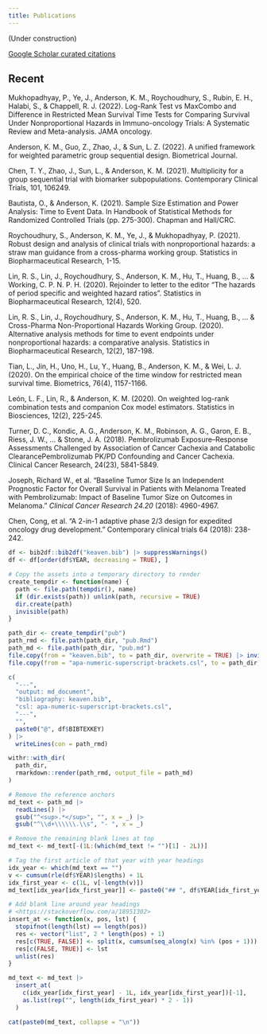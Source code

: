 ```yaml
---
title: Publications
---
```


<!-- After the .bib file is updated, knit this Rmd to update publications.html, then commit and push both the .bib and .html -->

(Under construction)

[Google Scholar curated citations](https://scholar.google.com/citations?user=P5Rt1VEAAAAJ&hl=en)

## Recent

Mukhopadhyay, P., Ye, J., Anderson, K. M., Roychoudhury, S., Rubin, E. H., Halabi, S., & Chappell, R. J. (2022). Log-Rank Test vs MaxCombo and Difference in Restricted Mean Survival Time Tests for Comparing Survival Under Nonproportional Hazards in Immuno-oncology Trials: A Systematic Review and Meta-analysis. JAMA oncology.

Anderson, K. M., Guo, Z., Zhao, J., & Sun, L. Z. (2022). A unified framework for weighted parametric group sequential design. Biometrical Journal.

Chen, T. Y., Zhao, J., Sun, L., & Anderson, K. M. (2021). Multiplicity for a group sequential trial with biomarker subpopulations. Contemporary Clinical Trials, 101, 106249.

Bautista, O., & Anderson, K. (2021). Sample Size Estimation and Power Analysis: Time to Event Data. In Handbook of Statistical Methods for Randomized Controlled Trials (pp. 275-300). Chapman and Hall/CRC.

Roychoudhury, S., Anderson, K. M., Ye, J., & Mukhopadhyay, P. (2021). Robust design and analysis of clinical trials with nonproportional hazards: a straw man guidance from a cross-pharma working group. Statistics in Biopharmaceutical Research, 1-15.

Lin, R. S., Lin, J., Roychoudhury, S., Anderson, K. M., Hu, T., Huang, B., ... & Working, C. P. N. P. H. (2020). Rejoinder to letter to the editor “The hazards of period specific and weighted hazard ratios”. Statistics in Biopharmaceutical Research, 12(4), 520.

Lin, R. S., Lin, J., Roychoudhury, S., Anderson, K. M., Hu, T., Huang, B., ... & Cross-Pharma Non-Proportional Hazards Working Group. (2020). Alternative analysis methods for time to event endpoints under nonproportional hazards: a comparative analysis. Statistics in Biopharmaceutical Research, 12(2), 187-198.

Tian, L., Jin, H., Uno, H., Lu, Y., Huang, B., Anderson, K. M., & Wei, L. J. (2020). On the empirical choice of the time window for restricted mean survival time. Biometrics, 76(4), 1157-1166.

León, L. F., Lin, R., & Anderson, K. M. (2020). On weighted log-rank combination tests and companion Cox model estimators. Statistics in Biosciences, 12(2), 225-245.

Turner, D. C., Kondic, A. G., Anderson, K. M., Robinson, A. G., Garon, E. B., Riess, J. W., ... & Stone, J. A. (2018). Pembrolizumab Exposure–Response Assessments Challenged by Association of Cancer Cachexia and Catabolic ClearancePembrolizumab PK/PD Confounding and Cancer Cachexia. Clinical Cancer Research, 24(23), 5841-5849.

Joseph, Richard W., et al. "Baseline Tumor Size Is an Independent Prognostic Factor for Overall Survival in Patients with Melanoma Treated with Pembrolizumab: Impact of Baseline Tumor Size on Outcomes in Melanoma." *Clinical Cancer Research* *24.20* (2018): 4960-4967.

Chen, Cong, et al. "A 2-in-1 adaptive phase 2/3 design for expedited oncology drug development." Contemporary clinical trials 64 (2018): 238-242.

```r
df <- bib2df::bib2df("keaven.bib") |> suppressWarnings()
df <- df[order(df$YEAR, decreasing = TRUE), ]

# Copy the assets into a temporary directory to render
create_tempdir <- function(name) {
  path <- file.path(tempdir(), name)
  if (dir.exists(path)) unlink(path, recursive = TRUE)
  dir.create(path)
  invisible(path)
}

path_dir <- create_tempdir("pub")
path_rmd <- file.path(path_dir, "pub.Rmd")
path_md <- file.path(path_dir, "pub.md")
file.copy(from = "keaven.bib", to = path_dir, overwrite = TRUE) |> invisible()
file.copy(from = "apa-numeric-superscript-brackets.csl", to = path_dir, overwrite = TRUE) |> invisible()

c(
  "---",
  "output: md_document",
  "bibliography: keaven.bib",
  "csl: apa-numeric-superscript-brackets.csl",
  "---",
  "",
  paste0("@", df$BIBTEXKEY)
) |>
  writeLines(con = path_rmd)

withr::with_dir(
  path_dir,
  rmarkdown::render(path_rmd, output_file = path_md)
)

# Remove the reference anchors
md_text <- path_md |>
  readLines() |>
  gsub("^<sup>.*</sup>", "", x = _) |>
  gsub("^\\d+\\\\\\.\\s", "- ", x = _)

# Remove the remaining blank lines at top
md_text <- md_text[-(1L:(which(md_text != "")[1] - 2L))]

# Tag the first article of that year with year headings
idx_year <- which(md_text == "")
v <- cumsum(rle(df$YEAR)$lengths) + 1L
idx_first_year <- c(1L, v[-length(v)])
md_text[idx_year[idx_first_year]] <- paste0("## ", df$YEAR[idx_first_year])

# Add blank line around year headings
# <https://stackoverflow.com/a/18951302>
insert_at <- function(x, pos, lst) {
  stopifnot(length(lst) == length(pos))
  res <- vector("list", 2 * length(pos) + 1)
  res[c(TRUE, FALSE)] <- split(x, cumsum(seq_along(x) %in% (pos + 1)))
  res[c(FALSE, TRUE)] <- lst
  unlist(res)
}

md_text <- md_text |>
  insert_at(
    c(idx_year[idx_first_year] - 1L, idx_year[idx_first_year])[-1],
    as.list(rep("", length(idx_first_year) * 2 - 1))
  )
```

```r
cat(paste0(md_text, collapse = "\n"))
```

